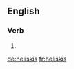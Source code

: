 ==English==

===Verb===
{{head|en|verb form}}

# {{en-third-person singular of|heliski}}

[[de:heliskis]]
[[fr:heliskis]]